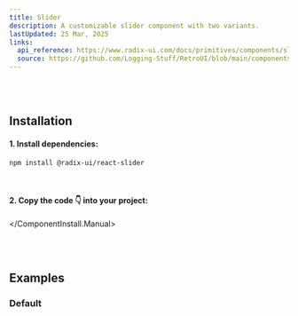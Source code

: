 ```yaml
---
title: Slider
description: A customizable slider component with two variants.
lastUpdated: 25 Mar, 2025
links:
  api_reference: https://www.radix-ui.com/docs/primitives/components/slider#api-reference
  source: https://github.com/Logging-Stuff/RetroUI/blob/main/components/retroui/Slider.tsx
---
```


<ComponentShowcase name="slider-style-default" />
<br />
<br />

## Installation

<ComponentInstall>
  <ComponentInstall.Cli npmCommand="npx shadcn@latest add 'https://retroui.dev/r/slider.json'" />
  <ComponentInstall.Manual>

#### 1. Install dependencies:

```sh
npm install @radix-ui/react-slider
```

<br />

#### 2. Copy the code 👇 into your project:

<ComponentSource name="slider" />

  </ComponentInstall.Manual>
</ComponentInstall>

<br />
<br />

## Examples

### Default

<ComponentShowcase name="slider-style-default" />
